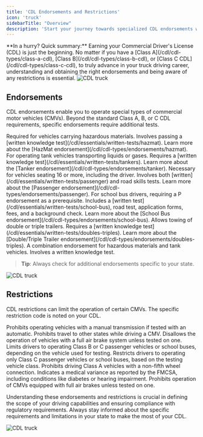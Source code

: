 ```yaml
---
title: 'CDL Endorsements and Restrictions'
icon: 'truck'
sidebarTitle: "Overview"
description: 'Start your journey towards specialized CDL endorsements with our introductory guide. Learn what endorsements are, why they are crucial, and how they can broaden your driving career opportunities.'
---
```

<Snippet file="andrei.mdx" />
<Tip>**In a hurry? Quick summary:** Earning your Commercial Driver's License (CDL) is just the beginning. No matter if you have a [Class A](/cdl/cdl-types/class-a-cdl), [Class B](/cdl/cdl-types/class-b-cdl), or [Class C CDL](/cdl/cdl-types/class-c-cdl), to truly advance in your truck driving career, understanding and obtaining the right endorsements and being aware of any restrictions is essential.</Tip>

<Frame>
  <img src="https://driving-tests.org/wp-content/uploads/2019/01/cdl-1.jpg" alt="CDL truck"/>
</Frame>

## Endorsements

CDL endorsements enable you to operate special types of commercial motor vehicles (CMVs). Beyond the standard Class A, B, or C CDL requirements, specific endorsements require additional tests.

<AccordionGroup>
  <Accordion title="H (Hazardous Materials)">
    Required for vehicles carrying hazardous materials. Involves passing a [written knowledge test](/cdl/essentials/written-tests/hazmat). Learn more about the [HazMat endorsement](/cdl/cdl-types/endorsements/hazmat).
  </Accordion>
  <Accordion title="N (Tank Vehicle)">
    For operating tank vehicles transporting liquids or gases. Requires a [written knowledge test](/cdl/essentials/written-tests/tankers). Learn more about the [Tanker endorsement](/cdl/cdl-types/endorsements/tanker).
  </Accordion>
  <Accordion title="P (Passenger Vehicle)">
    Necessary for vehicles seating 16 or more, including the driver. Involves both [written](/cdl/essentials/written-tests/passenger) and road skills tests. Learn more about the [Passenger endorsement](/cdl/cdl-types/endorsements/passenger).
  </Accordion>
  <Accordion title="S (School Bus)">
    For school bus drivers, requiring a P endorsement as a prerequisite. Includes a [written test](/cdl/essentials/written-tests/school-bus), road test, application forms, fees, and a background check. Learn more about the [School Bus endorsement](/cdl/cdl-types/endorsements/school-bus).
  </Accordion>
  <Accordion title="T (Double and Triple Trailer)">
    Allows towing of double or triple trailers. Requires a [written knowledge test](/cdl/essentials/written-tests/doubles-triples). Learn more about the [Double/Triple Trailer endorsement](/cdl/cdl-types/endorsements/doubles-triples).
  </Accordion>
  <Accordion title="X (Hauling HazMat freight via tanker truck)">
    A combination endorsement for hazardous materials and tank vehicles. Involves a written knowledge test. 
  </Accordion>
</AccordionGroup>


> **Tip**: Always check for additional endorsements specific to your state.

<Frame>
  <img src="https://driving-tests.org/wp-content/uploads/2019/01/cdl-3.jpg" alt="CDL truck"/>
</Frame>

## Restrictions

CDL restrictions can limit the operation of certain CMVs. The specific restriction code is noted on your CDL.

<AccordionGroup>
  <Accordion title="E (Manual Transmission)">
    Prohibits operating vehicles with a manual transmission if tested with an automatic.
  </Accordion>
  <Accordion title="K (Interstate Travel)">
    Prohibits travel to other states while driving a CMV.
  </Accordion>
  <Accordion title="L (Air Brakes)">
    Disallows the operation of vehicles with a full air brake system unless tested on one.
  </Accordion>
  <Accordion title="M (Class A Passenger Vehicle)">
    Limits drivers to operating Class B or C passenger vehicles or school buses, depending on the vehicle used for testing.
  </Accordion>
  <Accordion title="N (Class C Passenger Vehicle)">
    Restricts drivers to operating only Class C passenger vehicles or school buses, based on the testing vehicle class.
  </Accordion>
  <Accordion title="O (Fifth-Wheel Connection)">
    Prohibits driving Class A vehicles with a non-fifth wheel connection.
  </Accordion>
  <Accordion title="V (Medical Variance)">
    Indicates a medical variance as reported by the FMCSA, including conditions like diabetes or hearing impairment.
  </Accordion>
  <Accordion title="Z (Air Brakes)">
    Prohibits operation of CMVs equipped with full air brakes unless tested on one.
  </Accordion>
</AccordionGroup>

Understanding these endorsements and restrictions is crucial in defining the scope of your driving capabilities and ensuring compliance with regulatory requirements. Always stay informed about the specific requirements and limitations in your state to make the most of your CDL.

<Frame>
  <img src="https://driving-tests.org/wp-content/uploads/2019/01/cdl-2.jpg" alt="CDL truck"/>
</Frame>